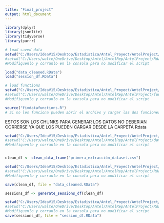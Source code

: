 ```yaml
---
title: "Final_project"
output: html_document
---
```


``` r
library(dplyr)
library(jsonlite)
library(tidyverse)
library(purrr)

# load saved data
setwd("C:/Users/IdeaV15/Desktop/Estadistica/Antel_Proyect/AntelProject/Rdata")
#setwd("C:/Users/walte/OneDrive/Desktop/Antel/AntelRep/AntelProject/Rdata")
#Modifiquenlo y corranlo en la consola para no modificar el script

load("data_cleaned.RData")
load("session_df.RData")

# load functions
setwd("C:/Users/IdeaV15/Desktop/Estadistica/Antel_Proyect/AntelProject/functions")
#setwd("C:/Users/walte/OneDrive/Desktop/Antel/AntelRep/AntelProject/functions") 
#Modifiquenlo y corranlo en la consola para no modificar el script

source("fixdatafunctions.R") 
# Si no les funciona pueden abrir el archivo y cargar las dos funciones a mano

```
ESTOS SON LOS CHUNKS PARA GENERAR LOS DATOS NO DEBERIAN CORRERSE YA QUE LOS 
PUEDEN CARGAR DESDE LA CARPETA Rdata

```r
setwd("C:/Users/IdeaV15/Desktop/Estadistica/Antel_Proyect/AntelProject/data")
#setwd("C:/Users/walte/OneDrive/Desktop/Antel/AntelRep/AntelProject/data")
#Modifiquenlo y corranlo en la consola para no modificar el script


clean_df <- clean_data_frame("primera_extracción_dataset.csv")

setwd("C:/Users/IdeaV15/Desktop/Estadistica/Antel_Proyect/AntelProject/Rdata")
#setwd("C:/Users/walte/OneDrive/Desktop/Antel/AntelRep/AntelProject/Rdata")
#Modifiquenlo y corranlo en la consola para no modificar el script

save(clean_df, file = "data_cleaned.RData")
```

```r
sessions_df <- generate_sessions_df(clean_df)

setwd("C:/Users/IdeaV15/Desktop/Estadistica/Antel_Proyect/AntelProject/Rdata")
#setwd("C:/Users/walte/OneDrive/Desktop/Antel/AntelRep/AntelProject/Rdata")
#Modifiquenlo y corranlo en la consola para no modificar el script
save(sessions_df, file = "session_df.RData")
```